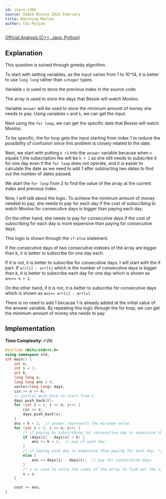 ```yaml
---
id: usaco-1301
source: USACO Bronze 2022 February
title: Watching Mooloo
author: Chu Minjae
---
```

[Official Analysis (C++, Java, Python)](http://www.usaco.org/current/data/sol_prob3_bronze_feb23.html)

## Explanation

This question is solved through greedy algorithm.

To start with setting variables, as the input varies from 1 to 10^14, it is better to use `long long` rather than `integer` types.

Variable `s` is used to store the previous index in the source code.

The array is used to store the days that Bessie will watch Mooloo.

Variable `answer` will be used to store the minimum amount of money she needs to pay. Using variables `n` and `k`, we can get the input.

Next using the `for loop`, we can get the specific date that Bessie will watch Mooloo.

To be specific, the for loop gets the input starting from index 1 to reduce the possibility of confusion since this problem is closely related to the date.

Next, we start with putting `k +1` into the `answer` variable because when `n` equals 1,the subscription fee will be `k + 1` as she still needs to subscribe it for one day even if the `for loop` does not operate, and it is easier to calculate the date as we need to add 1 after subtracting two dates to find out the number of dates passed.

We start the `for loop` from 2 to find the value of the array at the current index and previous index.

Now, I will talk about the logic. To achieve the minimum amount of money needed to pay, she needs to pay for each day if the cost of subscribing to watch Mooloo for consecutive days is bigger than paying each day.

On the other hand, she needs to pay for consecutive days if the cost of subscribing for each day is more expensive than paying for consecutive days.

This logic is shown through the `if-else` statement.

If the consecutive days of two consecutive indexes of the array are bigger than k, it is better to subscribe for one day each.

If it is not, it is better to subscribe for consecutive days. I will start with the if part. If `arr[i] - arr[s]` which is the number of consecutive days is bigger than k, it is better to subscribe each day for one day which is shown as `ans+= k + 1`.

On the other hand, if it is not, it is better to subscribe for consecutive days which is shown as `ans+= arr[i] - arr[s]`.

There is no need to add 1 because 1 is already added at the initial value of the answer variable. By repeating this logic through the for loop, we can get the minimum amount of money she needs to pay.

## Implementation

**Time Complexity:** $\mathcal{O}(N)$

<LanguageSection>
<CPPSection>

```cpp
#include <bits/stdc++.h>
using namespace std;
int main() {
	int n;
	int s = 1;
	int k;
	long long x;
	long long ans = 0;
	vector<long long> days;
	cin >> n >> k;
	// initial push_back to start from 1.
	days.push_back(0);
	for (int i = 1; i <= n; i++) {
		cin >> x;
		days.push_back(x);
	}
	ans = k + 1;  // answer represents the minimum value.
	for (int i = 2; i <= n; i++) {
		/* if paying by subscribing for consecutive day is expensive than paying each day */
		if (days[i] - days[s] > k) {
			ans += k + 1;  // pay of each day.
		}
		/* if paying each day is expensive than paying for each day. */
		else {
			ans += days[i] - days[s];  // pay for consecutive days.
		}
		/* s is used to store the index of the array to find out the value of the array at the current index minus value of the prior index.*/
		s = i;
	}

	cout << ans;
}
```

</CPPSection>
</LanguageSection>
